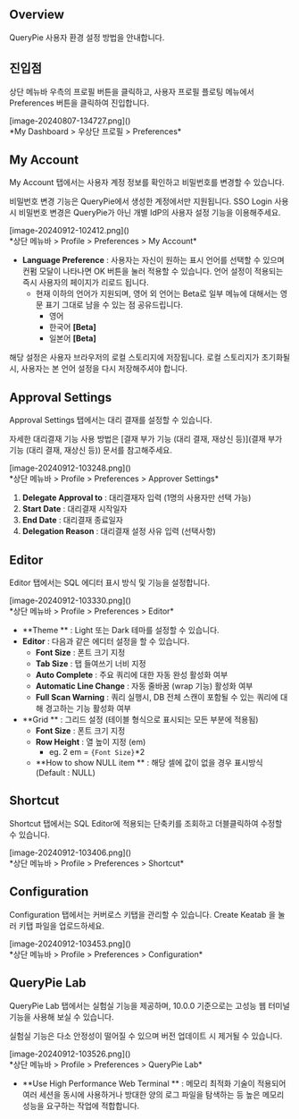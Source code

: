 
## Overview
QueryPie 사용자 환경 설정 방법을 안내합니다.

## 진입점
상단 메뉴바 우측의 프로필 버튼을 클릭하고, 사용자 프로필 플로팅 메뉴에서 Preferences 버튼을 클릭하여 진입합니다.

<p align="center">
<div>[image-20240807-134727.png]()</div>
*My Dashboard &gt; 우상단 프로필 &gt; Preferences*
</p>

## My Account
My Account 탭에서는 사용자 계정 정보를 확인하고 비밀번호를 변경할 수 있습니다.

<Callout type="info">
비밀번호 변경 기능은 QueryPie에서 생성한 계정에서만 지원됩니다. SSO Login 사용 시 비밀번호 변경은 QueryPie가 아닌 개별 IdP의 사용자 설정 기능을 이용해주세요. 
</Callout>

<p align="center">
<div>[image-20240912-102412.png]()</div>
*상단 메뉴바 &gt; Profile &gt; Preferences &gt; My Account*
</p>

* **Language Preference**  : 사용자는 자신이 원하는 표시 언어를 선택할 수 있으며 컨펌 모달이 나타나면 OK 버튼을 눌러 적용할 수 있습니다. 언어 설정이 적용되는 즉시 사용자의 페이지가 리로드 됩니다.
    * 현재 이하의 언어가 지원되며, 영어 외 언어는 Beta로 일부 메뉴에 대해서는 영문 표기 그대로 남을 수 있는 점 공유드립니다.
        * 영어
        * 한국어 **[Beta]**
        * 일본어 **[Beta]**

<Callout type="important">
해당 설정은 사용자 브라우저의 로컬 스토리지에 저장됩니다. 로컬 스토리지가 초기화될 시, 사용자는 본 언어 설정을 다시 저장해주셔야 합니다. 
</Callout>

## Approval Settings
Approval Settings 탭에서는 대리 결재를 설정할 수 있습니다.

<Callout type="info">
자세한 대리결재 기능 사용 방법은 [결재 부가 기능 (대리 결재, 재상신 등)](결재 부가 기능 (대리 결재, 재상신 등)) 문서를 참고해주세요. 
</Callout>

<p align="center">
<div>[image-20240912-103248.png]()</div>
*상단 메뉴바 &gt; Profile &gt; Preferences &gt; Approver Settings*
</p>

1. **Delegate Approval to**  : 대리결재자 입력 (1명의 사용자만 선택 가능)
2. **Start Date**  : 대리결재 시작일자
3. **End Date**  : 대리결재 종료일자
4. **Delegation Reason**  : 대리결재 설정 사유 입력 (선택사항)

## Editor
Editor 탭에서는 SQL 에디터 표시 방식 및 기능을 설정합니다.

<p align="center">
<div>[image-20240912-103330.png]()</div>
*상단 메뉴바 &gt; Profile &gt; Preferences &gt; Editor*
</p>

* **Theme ** : Light 또는 Dark 테마를 설정할 수 있습니다.
* **Editor**  : 다음과 같은 에디터 설정을 할 수 있습니다.
    * **Font Size**  : 폰트 크기 지정
    * **Tab Size**  : 탭 들여쓰기 너비 지정
    * **Auto Complete**  : 주요 쿼리에 대한 자동 완성 활성화 여부
    * **Automatic Line Change**  : 자동 줄바꿈 (wrap 기능) 활성화 여부
    * **Full Scan Warning**  : 쿼리 실행시, DB 전체 스캔이 포함될 수 있는 쿼리에 대해 경고하는 기능 활성화 여부
* **Grid ** : 그리드 설정 (테이블 형식으로 표시되는 모든 부분에 적용됨)
    * **Font Size**  : 폰트 크기 지정
    * **Row Height**  : 열 높이 지정 (em)
        * eg. 2 em = `{Font Size}`*2
    * **How to show NULL item ** : 해당 셀에 값이 없을 경우 표시방식 (Default : NULL)

## Shortcut
Shortcut 탭에서는 SQL Editor에 적용되는 단축키를 조회하고 더블클릭하여 수정할 수 있습니다.

<p align="center">
<div>[image-20240912-103406.png]()</div>
*상단 메뉴바 &gt; Profile &gt; Preferences &gt; Shortcut*
</p>

## Configuration
Configuration 탭에서는 커버로스 키탭을 관리할 수 있습니다. Create Keatab 을 눌러 키탭 파일을 업로드하세요.

<p align="center">
<div>[image-20240912-103453.png]()</div>
*상단 메뉴바 &gt; Profile &gt; Preferences &gt; Configuration*
</p>

## QueryPie Lab
QueryPie Lab 탭에서는 실험실 기능을 제공하며, 10.0.0 기준으로는 고성능 웹 터미널 기능을 사용해 보실 수 있습니다.

<Callout type="important">
실험실 기능은 다소 안정성이 떨어질 수 있으며 버전 업데이트 시 제거될 수 있습니다. 
</Callout>

<p align="center">
<div>[image-20240912-103526.png]()</div>
*상단 메뉴바 &gt; Profile &gt; Preferences &gt; QueryPie Lab*
</p>

* **Use High Performance Web Terminal ** : 메모리 최적화 기술이 적용되어 여러 세션을 동시에 사용하거나 방대한 양의 로그 파일을 탐색하는 등 높은 메모리 성능을 요구하는 작업에 적합합니다.
